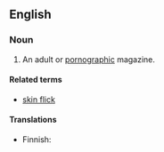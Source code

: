 ==English==

===Noun===
{{en-noun}}

# {{slang}} An adult or [[pornographic]] magazine.

====Related terms====
* [[skin flick]]

====Translations====
{{top}}
* Finnish: {{t|fi|pillulehti}}
{{mid}}
{{bottom}}